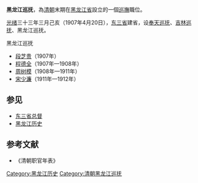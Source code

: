 '''黑龙江巡抚'''，為[[清朝|清朝]]末期在[[黑龍江省_(清)|黑龙江省]]設立的一個[[巡撫|巡撫]]職位。

[[光绪|光绪]]三十三年三月己亥（1907年4月20日），[[东三省|东三省]]建省，设[[奉天巡抚|奉天巡抚]]、[[吉林巡抚|吉林巡抚]]、黑龙江巡抚。

;黑龙江巡抚
* [[段芝贵|段芝贵]]（1907年）
* [[程德全|程德全]]（1907年—1908年）
* [[周树模|周树模]]（1908年—1911年）
* [[宋少濂|宋少濂]]（1911年—1912年）

==参见==
* [[东三省总督|东三省总督]]
* [[黑龙江历史|黑龙江历史]]
==参考文献==
*《清朝职官年表》
{{清朝巡撫}}
[[Category:黑龙江历史|Category:黑龙江历史]]
[[Category:清朝黑龙江巡抚|Category:清朝黑龙江巡抚]]
{{清朝小作品}}